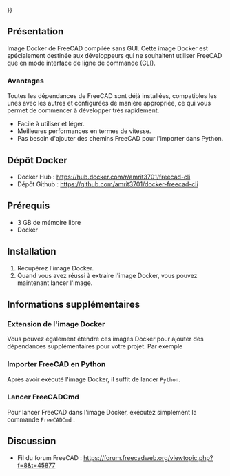 <languages/>
{{UnfinishedDocu{{#translation:}}}}

{{Docnav/fr
|[[Compile_on_Docker/fr|Compiler sous Docker]]
|[[Compiling_(Speeding_up)/fr|Compilation (accélération)]]
}}

{{TOCright}}

<span id="Overview"></span>
== Présentation ==

Image Docker de FreeCAD compilée sans GUI. Cette image Docker est spécialement destinée aux développeurs qui ne souhaitent utiliser FreeCAD que en mode interface de ligne de commande (CLI).

<span id="Benefits"></span>
===Avantages===

Toutes les dépendances de FreeCAD sont déjà installées, compatibles les unes avec les autres et configurées de manière appropriée, ce qui vous permet de commencer à développer très rapidement.
* Facile à utiliser et léger.
* Meilleures performances en termes de vitesse.
* Pas besoin d'ajouter des chemins FreeCAD pour l'importer dans Python.

<span id="Docker_Repository"></span>
==Dépôt Docker== 

* Docker Hub : https://hub.docker.com/r/amrit3701/freecad-cli
* Dépôt Github : https://github.com/amrit3701/docker-freecad-cli

<span id="Prerequisites"></span>
==Prérequis== 

* 3 GB de mémoire libre
* Docker

==Installation== 

# Récupérez l'image Docker.{{Code|lang=bash|code=
docker pull amrit3701/freecad-cli:latest
}}
# Quand vous avez réussi à extraire l'image Docker, vous pouvez maintenant lancer l'image.{{Code|lang=bash|code=
docker run -it amrit3701/freecad-cli:lastest bash
}}


<span id="Additional_information"></span>
==Informations supplémentaires== 

<span id="Extend_Docker_image"></span>
===Extension de l'image Docker=== 

Vous pouvez également étendre ces images Docker pour ajouter des dépendances supplémentaires pour votre projet. Par exemple
{{Code|lang=docker|code=

# Dockerfile

FROM amrit3701/freecad-cli:lastest

# Add additional dependencies

# pip3.8 install <some_package>
}}

<span id="Import_FreeCAD_in_Python"></span>
===Importer FreeCAD en Python=== 

Après avoir exécuté l'image Docker, il suffit de lancer <code>Python</code>.

{{Code|lang=bash|code=
$ docker run -it amrit3701/freecad-cli:lastest bash
root@f0ec904cf9b9:/# python3.8
Python 3.8.5 (default, Jul 20 2020, 19:48:14)
[GCC 7.5.0] on linux
Type "help", "copyright", "credits" or "license" for more information.
>>> import FreeCAD
>>> import Part
>>> import Draft
>>> import Arch
}}

<span id="Launch_FreeCADCmd"></span>
===Lancer FreeCADCmd=== 

Pour lancer FreeCAD dans l'image Docker, exécutez simplement la commande <code>FreeCADCmd</code> .

==Discussion== 

* Fil du forum FreeCAD : https://forum.freecadweb.org/viewtopic.php?f=8&t=45877


{{Docnav/fr
|[[Compile_on_Docker/fr|Compiler sous Docker]]
|[[Compiling_(Speeding_up)/fr|Compilation (accélération)]]
}}